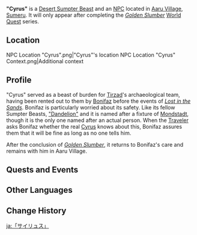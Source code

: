{{About|the [[Desert Sumpter Beast]]|other characters with the same name|Cyrus}}
{{Character Infobox
|type             = Open-World NPC
|group            = Sumpter Beast NPCs
|image            = NPC ''Cyrus''.png
|realname         = 
|deceased         = 
|region           = Sumeru
|location         = Sumeru
|affiliation      = 
|title            = 

|ancestry         = 
|father           = 
|mother           = 
|spouse           = 
|sibling          = 
|child            = 
|relative         = 

|voiceEN          = 
|voiceCN          = 
|voiceJP          = 
|dialoguereward   = 
}}
'''"Cyrus"''' is a [[Desert Sumpter Beast]] and an [[NPC]] located in [[Aaru Village]], [[Sumeru]]. It will only appear after completing the ''[[Golden Slumber]]'' [[World Quest]] series.

==Location==
<gallery>
NPC Location "Cyrus".png|"Cyrus"'s location
NPC Location "Cyrus" Context.png|Additional context
</gallery>

==Profile==
"Cyrus" served as a beast of burden for [[Tirzad]]'s archaeological team, having been rented out to them by [[Bonifaz]] before the events of ''[[Lost in the Sands]]''. Bonifaz is particularly worried about its safety. Like its fellow Sumpter Beasts, [["Dandelion"]] and {{LL|"Windwheel Aster"|,}} it is named after a fixture of [[Mondstadt]], though it is the only one named after an actual person. When the [[Traveler]] asks Bonifaz whether the real [[Cyrus]] knows about this, Bonifaz assures them that it will be fine as long as no one tells him.

After the conclusion of ''[[Golden Slumber]]'', it returns to Bonifaz's care and remains with him in Aaru Village.

==Quests and Events==
{{Quests and Events}}
<!--
==Dialogue==
{{Dialogue Start}}
{{Dialogue End}}

==Trivia==
*
-->
==Other Languages==
{{Other Languages
|default_hidden = 1
|en      = "Cyrus"
|zhs     = 「塞琉斯」
|zhs_rm  = "Sāiliúsī"
|zht     = 「賽琉斯」
|zht_rm  = "Sāiliúsī"
|ja      = 「サイリュス」
|ja_rm   = "Sairyusu"
|ko      = 「사이러스」
|es      = Cyrus
|fr      = Cyrus
|ru      = «Сайрус»
|th      = "Cyrus"
|vi      = "Cyrus"
|de      = „Cyrus“
|id      = "Cyrus"
|pt      = Cyrus
|tr      = "Cyrus"
|it      = Cyrus
}}

==Change History==
{{Change History|3.1}}
<!--
==References==
{{Reflist}}
-->

[[ja:「サイリュス」]]